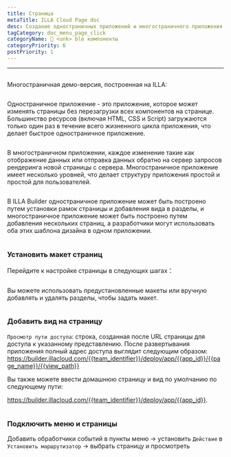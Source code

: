 ```yaml
---
title: Страница
metaTitle: ILLA Cloud Page doc
desc: Создание одностраничных приложений и многостраничного приложения в ILLA
tagCategory: doc_menu_page_click
categoryName: 🧬 <unk> ble компоненты
categoryPriority: 6
postPriority: 1
---
```


* * *

## <h2 hidden>Страница</h2>

Многостраничная демо-версия, построенная на ILLA: 

<img src='https://cdn.illacloud.com/official-website/img/docs/assemble/page1.gif' alt="" />

Одностраничное приложение - это приложение, которое может изменять страницы без перезагрузки всех компонентов на странице. Большинство ресурсов (включая HTML, CSS и Script) загружаются только один раз в течение всего жизненного цикла приложения, что делает быстрое одностраничное приложение.

<img src='https://cdn.illacloud.com/official-website/img/docs/assemble/page2.png' alt="" />

В многостраничном приложении, каждое изменение такие как отображение данных или отправка данных обратно на сервер запросов рендеринга новой страницы с сервера. Многостраничное приложение имеет несколько уровней, что делает структуру приложения простой и простой для пользователей.

<img src='https://cdn.illacloud.com/official-website/img/docs/assemble/page3.png' alt="" />

В ILLA Builder одностраничное приложение может быть построено путем установки рамок страницы и добавления вида в разделы, и многостраничное приложение может быть построено путем добавления нескольких страниц, а разработчики могут использовать оба этих шаблона дизайна в одном приложении.

<img src='https://cdn.illacloud.com/official-website/img/docs/assemble/page4.png' alt="" />

### Установить макет страниц

Перейдите к настройке страницы в следующих шагах：

<img src='https://cdn.illacloud.com/official-website/img/docs/assemble/page5.png' alt="" />

Вы можете использовать предустановленные макеты или вручную добавлять и удалять разделы, чтобы задать макет. 

<img src='https://cdn.illacloud.com/official-website/img/docs/assemble/page6.gif' alt="" />

### Добавить вид на страницу

`Просмотр пути доступа`: строка, созданная после URL страницы для доступа к указанному представлению. После развертывания приложения полный адрес доступа выглядит следующим образом: https://builder.illacloud.com/{{team_identifier}}/deploy/app/{{app_id}}/{{page_name}}/{{view_path}}

Вы также можете ввести домашнюю страницу и вид по умолчанию по следующему пути:

https://builder.illacloud.com/{{team_identifier}}/deploy/app/{{app_id}}. 

<img src='https://cdn.illacloud.com/official-website/img/docs/assemble/page7.png' alt="" />

### Подключить меню и страницы

Добавить обработчики событий в пункты меню → установить `Действие` в `Установить маршрутизатор` → выбрать страницу и просмотреть

<img src='https://cdn.illacloud.com/official-website/img/docs/assemble/page8.gif' alt="" />
